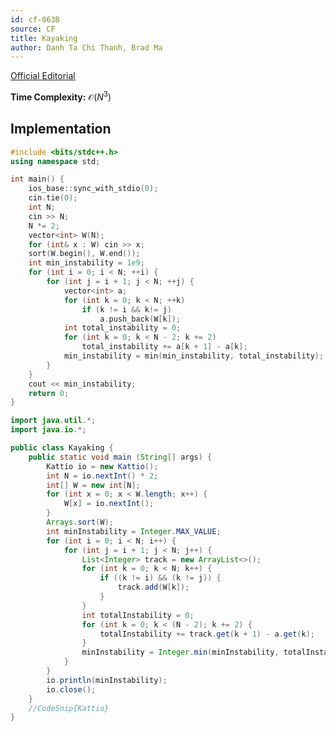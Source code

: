 ```yaml
---
id: cf-863B
source: CF
title: Kayaking
author: Danh Ta Chi Thanh, Brad Ma
---
```


[Official Editorial](https://codeforces.com/blog/entry/54708)

**Time Complexity:** $\mathcal{O}(N^3)$

## Implementation

<LanguageSection>

<CPPSection>

```cpp
#include <bits/stdc++.h>
using namespace std;

int main() {
	ios_base::sync_with_stdio(0);
	cin.tie(0);
	int N;
	cin >> N;
	N *= 2;
	vector<int> W(N);
	for (int& x : W) cin >> x;
	sort(W.begin(), W.end());
	int min_instability = 1e9;
	for (int i = 0; i < N; ++i) {
		for (int j = i + 1; j < N; ++j) {
			vector<int> a;
			for (int k = 0; k < N; ++k)
				if (k != i && k!= j)
					a.push_back(W[k]);
			int total_instability = 0;
			for (int k = 0; k < N - 2; k += 2)
				total_instability += a[k + 1] - a[k];
			min_instability = min(min_instability, total_instability);
		}
	}
	cout << min_instability;
	return 0;
}

```

</CPPSection>
	
<JavaSection>
	
```java
import java.util.*;
import java.io.*;

public class Kayaking {
	public static void main (String[] args) {
		Kattio io = new Kattio();
		int N = io.nextInt() * 2;
		int[] W = new int[N];
		for (int x = 0; x < W.length; x++) {
			W[x] = io.nextInt();
		}
		Arrays.sort(W);
		int minInstability = Integer.MAX_VALUE;
		for (int i = 0; i < N; i++) {
			for (int j = i + 1; j < N; j++) {
				List<Integer> track = new ArrayList<>();
				for (int k = 0; k < N; k++) {
					if ((k != i) && (k != j)) {
						track.add(W[k]);
					}
				}
				int totalInstability = 0;
				for (int k = 0; k < (N - 2); k += 2) {
					totalInstability += track.get(k + 1) - a.get(k);
				}
				minInstability = Integer.min(minInstability, totalInstability);
			}
		}
		io.println(minInstability);
		io.close();
	}
	//CodeSnip{Kattio}
}
```
	
</JavaSection>

</LanguageSection>
